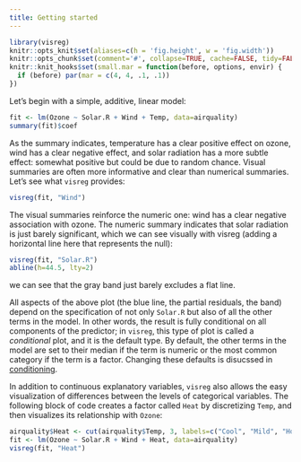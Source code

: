 ```yaml
---
title: Getting started
---
```


```r
library(visreg)
knitr::opts_knit$set(aliases=c(h = 'fig.height', w = 'fig.width'))
knitr::opts_chunk$set(comment='#', collapse=TRUE, cache=FALSE, tidy=FALSE)
knitr::knit_hooks$set(small.mar = function(before, options, envir) {
  if (before) par(mar = c(4, 4, .1, .1))
})
```

Let's begin with a simple, additive, linear model:

```r
fit <- lm(Ozone ~ Solar.R + Wind + Temp, data=airquality)
summary(fit)$coef
```

As the summary indicates, temperature has a clear positive effect on ozone, wind has a clear negative effect, and solar radiation has a more subtle effect: somewhat positive but could be due to random chance.  Visual summaries are often more informative and clear than numerical summaries.  Let's see what `visreg` provides:

```r
visreg(fit, "Wind")
```

The visual summaries reinforce the numeric one: wind has a clear negative association with ozone. The numeric summary indicates that solar radiation is just barely significant, which we can see visually with visreg (adding a horizontal line here that represents the null):

```r
visreg(fit, "Solar.R")
abline(h=44.5, lty=2)
```

we can see that the gray band just barely excludes a flat line.

All aspects of the above plot (the blue line, the partial residuals, the band) depend on the specification of not only `Solar.R` but also of all the other terms in the model.  In other words, the result is fully conditional on all components of the predictor; in `visreg`, this type of plot is called a *conditional* plot, and it is the default type.  By default, the other terms in the model are set to their median if the term is numeric or the most common category if the term is a factor.  Changing these defaults is disucssed in [conditioning](conditioning.html).

In addition to continuous explanatory variables, `visreg` also allows the easy visualization of differences between the levels of categorical variables.  The following block of code creates a factor called `Heat` by discretizing `Temp`, and then visualizes its relationship with `Ozone`:


```r
airquality$Heat <- cut(airquality$Temp, 3, labels=c("Cool", "Mild", "Hot"))
fit <- lm(Ozone ~ Solar.R + Wind + Heat, data=airquality)
visreg(fit, "Heat")
```
